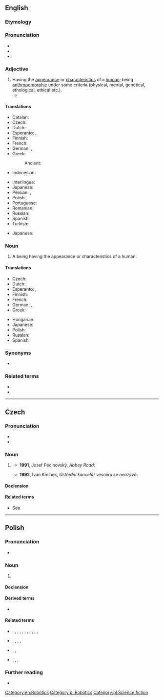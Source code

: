 ==English==
{{wikipedia}}

===Etymology===
{{suffix|en|human|oid}}

===Pronunciation===
* {{IPA|en|/ˈhjuːmənɔɪd/}}
* {{audio|en|LL-Q1860 (eng)-Vealhurl-humanoid.wav|Audio (UK)}}
* {{rhymes|en|ɔɪd}}

===Adjective===
{{en-adj}}

# Having the [[appearance]] or [[characteristics]] of a [[human]]; being [[anthropomorphic]] under some criteria (physical, mental, genetical, ethological, ethical etc.).
#* {{quote-av|1=en|year=1967|actor={{w|Robert Brown (American actor)|Robert Brown}}|title={{w|Star Trek: The Original Series|Star Trek}}, {{w|The Alternative Factor}}|season=1|number=27|time=|text=That's how I came to be down there, Captain, pursuing the devil's own spawn, a thing I've chased across the universe. He's '''humanoid''' outside, but inside, he's a hideous, murdering monster. I'll get him, Captain. I swear it.}}

====Translations====
{{trans-top|having the appearance or characteristics of a human}}
* Catalan: {{t+|ca|humanoide}}
* Czech: {{t|cs|humanoidní}}
* Dutch: {{t|nl|humanoïde}}
* Esperanto: {{t|eo|homforma}}, {{t|eo|homsimila}}
* Finnish: {{t+|fi|ihmismäinen}}
* French: {{t+|fr|humanoïde}}
* German: {{t+|de|menschenähnlich}}, {{t+|de|humanoid}}
* Greek: {{t+|el|ανθρωποειδής}}
*: Ancient: {{t|grc|ἀνθρωποειδής}}
* Indonesian: {{t|id|humanoid}}
{{trans-mid}}
* Interlingua: {{t|ia|humanoide}}
* Japanese: {{t|ja|人型|tr=ひとがたの, hitogata no|alt=人型の|sc=Jpan}}
* Persian: {{t|fa|آدمواره|tr=ādamvāre}}, {{t+|fa|انسان‌نما|tr=ensānnemā}}
* Polish: {{t+|pl|humanoidalny}}
* Portuguese: {{t|pt|humanoide}}
* Romanian: {{t+|ro|umanoid}}
* Russian: {{t+|ru|человекоподо́бный}}
* Spanish: {{t|es|humanoide}}
* Turkish: {{t+|tr|insansı}}
{{trans-bottom}}

{{checktrans-top}}
* Japanese: {{t+check|ja|擬人化|tr=ぎじんか, gijinka}}
{{trans-mid}}
{{trans-bottom}}

===Noun===
{{en-noun}}

# A being having the appearance or characteristics of a human.

====Translations====
{{trans-top|a being having the appearance or characteristics of a human}}
* Czech: {{t|cs|humanoid|m}}
* Dutch: {{t|nl|humanoïde}}
* Esperanto: {{t|eo|homformulo}}, {{t|eo|homsimilulo}}
* Finnish: {{t+|fi|humanoidi}}
* French: {{t+|fr|humanoïde|m}}
* German: {{t|de|Humanoid|m}}, {{t|de|Humanoide|m}}
* Greek: {{t+|el|ανθρωποειδές|n}}
{{trans-mid}}
* Hungarian: {{t+|hu|humanoid}}
* Japanese: {{t|ja|ヒューマノイド|tr=hyūmanoido|sc=Jpan}}
* Polish: {{t+|pl|humanoid|m}}
* Russian: {{t+|ru|гумано́ид|m}}
* Spanish: {{t|es|humanoide|m}}
{{trans-bottom}}

===Synonyms===
* {{l|en|humaniform}}

===Related terms===
* {{l|en|android}}
* {{l|en|anthropoid}}

[[Category:en:Robotics]]

----

==Czech==

===Pronunciation===
* {{cs-IPA}}
* {{hyphenation|cs|hu|ma|noid}}

===Noun===
{{cs-noun|g=m-an}}

# {{l|en|humanoid}} {{gloss|a being having the appearance or characteristics of a human}}
#* '''1991''', Josef Pecinovský, ''Abbey Road'':
#*: {{quote|cs|Rozmnožovací pud byl u tohoto druhu humanoidů neobyčejně silně vyvinut a za ty milióny let, co uplynuly od doby, kdy první z nich použil kyje jako zbraně, proti němu nezmohly nic ani takové zákeřné rány jako epidemie, zemětřesení, [...]}}
#* '''1992''', Ivan Kmínek, ''Ústřední kancelář vesmíru se neozývá'':
#*: {{quote|cs|Mimochodem, nevíte o nějaké planetě humanoidů, kde bych ty krámy udal?}}

====Declension====
{{cs-decl-noun|humanoid|humanoida|[[humanoidovi]], [[humanoidu]]|humanoida|humanoide|[[humanoidovi]], [[humanoidu]]|humanoidem|[[humanoidové]], [[humanoidi]]|humanoidů|humanoidům|humanoidy|[[humanoidové]], [[humanoidi]]|humanoidech|humanoidy}}

====Related terms====
* See {{l|cs|homo}}

----

==Polish==
{{wikipedia|lang=pl}}

===Pronunciation===
* {{pl-IPA}}

===Noun===
{{pl-noun|m-an}}

# {{l|en|humanoid}}

====Declension====
{{pl-decl-noun-m-an}}

====Derived terms====
* {{l|pl|humanoidalny}}

====Related terms====
* {{q|nouns}} {{l|pl|antyhumanizm}}, {{l|pl|humaniora}}, {{l|pl|humanista}}, {{l|pl|humanistka}}, {{l|pl|humanistyka}}, {{l|pl|humanitarność}}, {{l|pl|humanitarysta}}, {{l|pl|humanitaryzacja}}, {{l|pl|humanitaryzm}}, {{l|pl|humanizacja}}, {{l|pl|humanizator}}, {{l|pl|humanizm}}
* {{q|adjectives}} {{l|pl|antyhumanistyczny}}, {{l|pl|antyhumanitarny}}, {{l|pl|humanistyczny}}, {{l|pl|humanitarny}}, {{l|pl|humanizacyjny}}
* {{q|adverbs}} {{l|pl|humanistycznie}}, {{l|pl|humanitarnie}}, 
* {{q|verbs}} {{l|pl|humanizować}}, {{l|pl|odhumanizować}}, {{l|pl|odhumanizowywać}}, {{l|pl|zhumanizować}}

===Further reading===
* {{R:PWN}}

[[Category:pl:Robotics]]
[[Category:pl:Science fiction]]